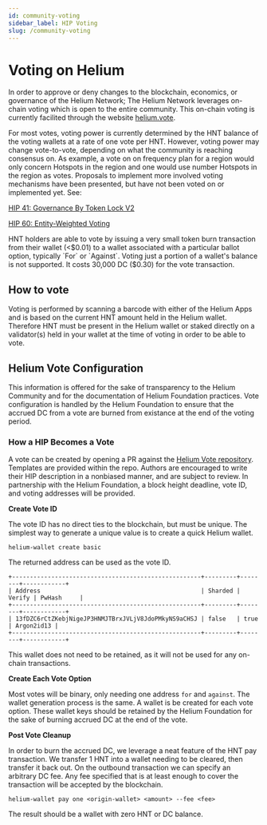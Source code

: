 ```yaml
---
id: community-voting
sidebar_label: HIP Voting
slug: /community-voting
---
```



# Voting on Helium

In order to approve or deny changes to the blockchain, economics, or governance of the Helium
Network; The Helium Network leverages on-chain voting which is open to the entire community. This
on-chain voting is currently facilited through the website [helium.vote](https://helium.vote).

For most votes, voting power is currently determined by the HNT balance of the voting wallets at a
rate of one vote per HNT. However, voting power may change vote-to-vote, depending on what the
community is reaching consensus on. As example, a vote on on frequency plan for a region would only
concern Hotspots in the region and one would use number Hotspots in the region as votes. Proposals
to implement more involved voting mechanisms have been presented, but have not been voted on or
implemented yet. See:

[HIP 41: Governance By Token Lock V2](https://github.com/helium/HIP/blob/master/0041-governance-by-token-lock-v2.md)

[HIP 60: Entity-Weighted Voting](https://github.com/helium/HIP/blob/main/0060-entity-weighted-vote.md)

HNT holders are able to vote by issuing a very small token burn transaction from their wallet (<$0.01)
to a wallet associated with a particular ballot option, typically `For` or `Against`. Voting just a 
portion of a wallet's balance is not supported. It costs 30,000 DC ($0.30) for the vote transaction.

## How to vote

Voting is performed by scanning a barcode with either of the Helium Apps and is based on the current 
HNT amount held in the Helium wallet. Therefore HNT must be present in the Helium wallet or staked 
directly on a validator(s) held in your wallet at the time of voting in order to be able to vote.


## Helium Vote Configuration

This information is offered for the sake of transparency to the Helium Community and for the
documentation of Helium Foundation practices. Vote configuration is handled by the Helium Foundation
to ensure that the accrued DC from a vote are burned from existance at the end of the voting period.

### How a HIP Becomes a Vote

A vote can be created by opening a PR against the
[Helium Vote repository](https://github.com/helium/helium-vote/). Templates are provided within the
repo. Authors are encouraged to write their HIP description in a nonbiased manner, and are subject
to review. In partnership with the Helium Foundation, a block height deadline, vote ID, and voting
addresses will be provided.

**Create Vote ID**

The vote ID has no direct ties to the blockchain, but must be unique. The simplest way to generate a
unique value is to create a quick Helium wallet.

```shell
helium-wallet create basic
```

The returned address can be used as the vote ID.

```
+-----------------------------------------------------+---------+--------+------------+
| Address                                             | Sharded | Verify | PwHash     |
+-----------------------------------------------------+---------+--------+------------+
| 13fDZC6rCtZKebjNigeJP3HNMJTBrxJVLjV8JdoPMkyNS9aCHSJ | false   | true   | Argon2id13 |
+-----------------------------------------------------+---------+--------+------------+
```

This wallet does not need to be retained, as it will not be used for any on-chain transactions.

**Create Each Vote Option**

Most votes will be binary, only needing one address `for` and `against`. The wallet generation
process is the same. A wallet is be created for each vote option. These wallet keys should be
retained by the Helium Foundation for the sake of burning accrued DC at the end of the vote.

**Post Vote Cleanup**

In order to burn the accrued DC, we leverage a neat feature of the HNT pay transaction. We transfer
1 HNT into a wallet needing to be cleared, then transfer it back out. On the outbound transaction we
can specify an arbitrary DC fee. Any fee specified that is at least enough to cover the transaction
will be accepted by the blockchain.

```shell
helium-wallet pay one <origin-wallet> <amount> --fee <fee>
```

The result should be a wallet with zero HNT or DC balance.
